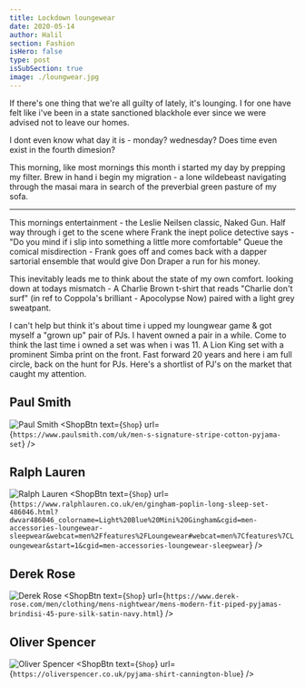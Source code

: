 ```yaml
---
title: Lockdown loungewear
date: 2020-05-14
author: Halil
section: Fashion
isHero: false
type: post
isSubSection: true
image: ./loungwear.jpg
---
```



If there's one thing that we're all guilty of lately, it's lounging.
I for one have felt like i've been in a state sanctioned blackhole ever since we were advised not to leave our homes.

I dont even know what day it is - monday? wednesday? Does time even exist in the fourth dimesion?

This morning, like most mornings this month i started my day by prepping my filter.
Brew in hand i begin my migration - a lone wildebeast navigating through the masai mara in search of the preverbial green pasture of my sofa.

------------

This mornings entertainment - the Leslie Neilsen classic, Naked Gun.
Half way through i get to the scene where Frank the inept 
police detective says - "Do you mind if i slip into something a little more comfortable" 
Queue the comical misdirection - Frank goes off and comes back with a dapper sartorial ensemble that 
would give Don Draper a run for his money. 

This inevitably leads me to think about the state of my own comfort. looking down at todays mismatch - 
A Charlie Brown t-shirt that reads "Charlie don't surf" (in ref to Coppola's brilliant - Apocolypse Now) 
paired with a light grey sweatpant.

I can't help but think it's about time i upped my loungwear game & got myself a "grown up" pair of PJs.
I havent owned a pair in a while. Come to think the last time i owned a set was when i was 11. A Lion King set with a prominent Simba print on the front.
Fast forward 20 years and here i am full circle, back on the hunt for PJs. Here's a shortlist of PJ's on the market that caught my attention.

## Paul Smith
![Paul Smith](./paul_smith.jpg)
<ShopBtn text={`Shop`} url={`https://www.paulsmith.com/uk/men-s-signature-stripe-cotton-pyjama-set`} />

## Ralph Lauren
![Ralph Lauren](./ralph_lauren.jpeg)
<ShopBtn text={`Shop`} url={`https://www.ralphlauren.co.uk/en/gingham-poplin-long-sleep-set-486046.html?dwvar486046_colorname=Light%20Blue%20Mini%20Gingham&cgid=men-accessories-loungewear-sleepwear&webcat=men%2Ffeatures%2FLoungewear#webcat=men%7Cfeatures%7CLoungewear&start=1&cgid=men-accessories-loungewear-sleepwear`} />

## Derek Rose
![Derek Rose](./derek_rose.jpg)
<ShopBtn text={`Shop`} url={`https://www.derek-rose.com/men/clothing/mens-nightwear/mens-modern-fit-piped-pyjamas-brindisi-45-pure-silk-satin-navy.html`} />

## Oliver Spencer
![Oliver Spencer](./oli_spencer.jpg)
<ShopBtn text={`Shop`} url={`https://oliverspencer.co.uk/pyjama-shirt-cannington-blue`} />
